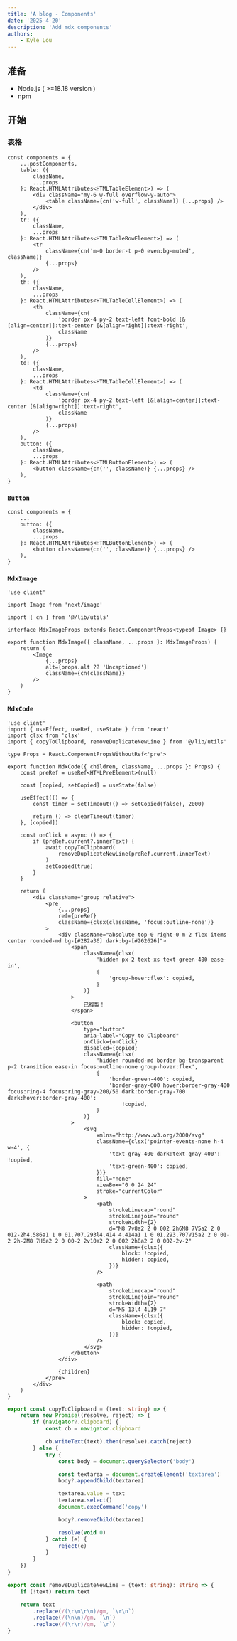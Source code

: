 ```yaml
---
title: 'A blog - Components'
date: '2025-4-20'
description: 'Add mdx components'
authors:
    - Kyle Lou
---
```


## 准备

-   Node.js ( >=18.18 version )
-   npm

## 开始

### 表格

```tsx
const components = {
	...postComponents,
	table: ({
		className,
		...props
	}: React.HTMLAttributes<HTMLTableElement>) => (
		<div className="my-6 w-full overflow-y-auto">
			<table className={cn('w-full', className)} {...props} />
		</div>
	),
	tr: ({
		className,
		...props
	}: React.HTMLAttributes<HTMLTableRowElement>) => (
		<tr
			className={cn('m-0 border-t p-0 even:bg-muted', className)}
			{...props}
		/>
	),
	th: ({
		className,
		...props
	}: React.HTMLAttributes<HTMLTableCellElement>) => (
		<th
			className={cn(
				'border px-4 py-2 text-left font-bold [&[align=center]]:text-center [&[align=right]]:text-right',
				className
			)}
			{...props}
		/>
	),
	td: ({
		className,
		...props
	}: React.HTMLAttributes<HTMLTableCellElement>) => (
		<td
			className={cn(
				'border px-4 py-2 text-left [&[align=center]]:text-center [&[align=right]]:text-right',
				className
			)}
			{...props}
		/>
	),
	button: ({
		className,
		...props
	}: React.HTMLAttributes<HTMLButtonElement>) => (
		<button className={cn('', className)} {...props} />
	),
}
```

### `Button`

```tsx
const components = {
	...
	button: ({
		className,
		...props
	}: React.HTMLAttributes<HTMLButtonElement>) => (
		<button className={cn('', className)} {...props} />
	),
}
```

### `MdxImage`

```tsx title="mdx-image.tsx"
'use client'

import Image from 'next/image'

import { cn } from '@/lib/utils'

interface MdxImageProps extends React.ComponentProps<typeof Image> {}

export function MdxImage({ className, ...props }: MdxImageProps) {
	return (
		<Image
			{...props}
			alt={props.alt ?? 'Uncaptioned'}
			className={cn(className)}
		/>
	)
}
```

### `MdxCode`

```tsx title="mdx-code.tsx"
'use client'
import { useEffect, useRef, useState } from 'react'
import clsx from 'clsx'
import { copyToClipboard, removeDuplicateNewLine } from '@/lib/utils'

type Props = React.ComponentPropsWithoutRef<'pre'>

export function MdxCode({ children, className, ...props }: Props) {
	const preRef = useRef<HTMLPreElement>(null)

	const [copied, setCopied] = useState(false)

	useEffect(() => {
		const timer = setTimeout(() => setCopied(false), 2000)

		return () => clearTimeout(timer)
	}, [copied])

	const onClick = async () => {
		if (preRef.current?.innerText) {
			await copyToClipboard(
				removeDuplicateNewLine(preRef.current.innerText)
			)
			setCopied(true)
		}
	}

	return (
		<div className="group relative">
			<pre
				{...props}
				ref={preRef}
				className={clsx(className, 'focus:outline-none')}
			>
				<div className="absolute top-0 right-0 m-2 flex items-center rounded-md bg-[#282a36] dark:bg-[#262626]">
					<span
						className={clsx(
							'hidden px-2 text-xs text-green-400 ease-in',
							{
								'group-hover:flex': copied,
							}
						)}
					>
						已複製！
					</span>

					<button
						type="button"
						aria-label="Copy to Clipboard"
						onClick={onClick}
						disabled={copied}
						className={clsx(
							'hidden rounded-md border bg-transparent p-2 transition ease-in focus:outline-none group-hover:flex',
							{
								'border-green-400': copied,
								'border-gray-600 hover:border-gray-400 focus:ring-4 focus:ring-gray-200/50 dark:border-gray-700 dark:hover:border-gray-400':
									!copied,
							}
						)}
					>
						<svg
							xmlns="http://www.w3.org/2000/svg"
							className={clsx('pointer-events-none h-4 w-4', {
								'text-gray-400 dark:text-gray-400': !copied,
								'text-green-400': copied,
							})}
							fill="none"
							viewBox="0 0 24 24"
							stroke="currentColor"
						>
							<path
								strokeLinecap="round"
								strokeLinejoin="round"
								strokeWidth={2}
								d="M8 7v8a2 2 0 002 2h6M8 7V5a2 2 0 012-2h4.586a1 1 0 01.707.293l4.414 4.414a1 1 0 01.293.707V15a2 2 0 01-2 2h-2M8 7H6a2 2 0 00-2 2v10a2 2 0 002 2h8a2 2 0 002-2v-2"
								className={clsx({
									block: !copied,
									hidden: copied,
								})}
							/>

							<path
								strokeLinecap="round"
								strokeLinejoin="round"
								strokeWidth={2}
								d="M5 13l4 4L19 7"
								className={clsx({
									block: copied,
									hidden: !copied,
								})}
							/>
						</svg>
					</button>
				</div>

				{children}
			</pre>
		</div>
	)
}
```

```ts title="lib/utils.ts"
export const copyToClipboard = (text: string) => {
	return new Promise((resolve, reject) => {
		if (navigator?.clipboard) {
			const cb = navigator.clipboard

			cb.writeText(text).then(resolve).catch(reject)
		} else {
			try {
				const body = document.querySelector('body')

				const textarea = document.createElement('textarea')
				body?.appendChild(textarea)

				textarea.value = text
				textarea.select()
				document.execCommand('copy')

				body?.removeChild(textarea)

				resolve(void 0)
			} catch (e) {
				reject(e)
			}
		}
	})
}

export const removeDuplicateNewLine = (text: string): string => {
	if (!text) return text

	return text
		.replace(/(\r\n\r\n)/gm, `\r\n`)
		.replace(/(\n\n)/gm, `\n`)
		.replace(/(\r\r)/gm, `\r`)
}
```
